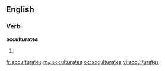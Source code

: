 ==English==

===Verb===
'''acculturates'''

# {{third-person singular of|[[acculturate]]}}

[[fr:acculturates]]
[[my:acculturates]]
[[oc:acculturates]]
[[vi:acculturates]]